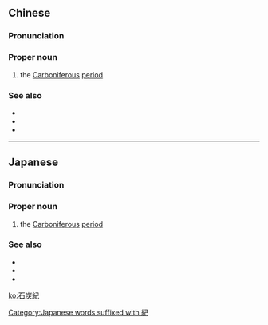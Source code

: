 {{also|石炭纪}}
==Chinese==
{{zh-forms|s=石炭纪|type=21}}
{{wikipedia|lang=zh}}

===Pronunciation===
{{zh-pron
|m=Shítànjì
|c=sek6 taan3 gei3
|cat=pn
}}

===Proper noun===
{{zh-propn}}

# the [[Carboniferous]] [[period]]

===See also===
* {{zh-l|泥盆紀}}
* {{zh-l|二疊紀}}
* {{zh-l|古生代}}

{{zh-cat|Geology|Time}}

----

==Japanese==
{{DEFAULTSORT:せきたんき}}
{{wikipedia|lang=ja}}
{{ja-kanjitab|せき|たん|き|yomi=o}}

===Pronunciation===
{{ja-pron|せきたんき|acc=3|y=ko|dev=2}}

===Proper noun===
{{ja-pos|proper|せきたんき}}

# the [[Carboniferous]] [[period]]

===See also===
* {{ja-r|古%生%代|^こ%せい%だい}}
* {{ja-r|デボン紀|^デボン-き}}
* {{ja-r|ペルム紀|^ペルム-き}}

[[Category:Japanese words suffixed with 紀]]
{{topics|ja|Geology|Time}}
[[ko:石炭紀]]